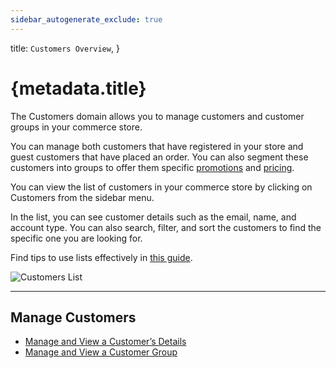 ```yaml
---
sidebar_autogenerate_exclude: true
---
```


  title: `Customers Overview`,
}

# {metadata.title}

The Customers domain allows you to manage customers and customer groups in your commerce store.

You can manage both customers that have registered in your store and guest customers that have placed an order. You can also segment these customers into groups to offer them specific [promotions](../promotions/page.mdx) and [pricing](../pricing/page.mdx).

You can view the list of customers in your commerce store by clicking on Customers from the sidebar menu.

In the list, you can see customer details such as the email, name, and account type. You can also search, filter, and sort the customers to find the specific one you are looking for.

<Note title="Tip">

Find tips to use lists effectively in [this guide](../tips/lists/page.mdx).

</Note>

![Customers List](https://res.cloudinary.com/dza7lstvk/image/upload/v1739886647/User%20Guide/Screenshot_2025-02-18_at_3.50.29_PM_wq7m1k.png)

---

## Manage Customers

- [Manage and View a Customer’s Details](./manage/page.mdx)
- [Manage and View a Customer Group](./groups/page.mdx)
